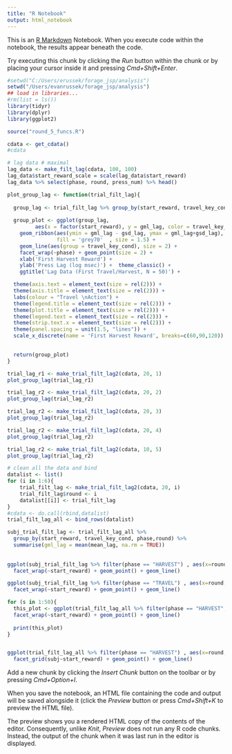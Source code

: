 ```yaml
---
title: "R Notebook"
output: html_notebook
---
```


This is an [R Markdown](http://rmarkdown.rstudio.com) Notebook. When you execute code within the notebook, the results appear beneath the code. 

Try executing this chunk by clicking the *Run* button within the chunk or by placing your cursor inside it and pressing *Cmd+Shift+Enter*. 

```r
#setwd("C:/Users/erussek/forage_jsp/analysis")
setwd("/Users/evanrussek/forage_jsp/analysis")
## load in libraries... 
#rm(list = ls())
library(tidyr)
library(dplyr)
library(ggplot2)

```

```r
source("round_5_funcs.R")
```

```r
cdata <- get_cdata()
#cdata
```

```r
# lag data # maximal
lag_data <- make_filt_lag(cdata, 100, 100)
lag_data$start_reward_scale = scale(lag_data$start_reward)
lag_data %>% select(phase, round, press_num) %>% head()

```
```r
plot_group_lag <- function(trial_filt_lag){
  
  group_lag <- trial_filt_lag %>% group_by(start_reward, travel_key_cond, phase) %>% summarise(gm_lag = mean(mean_log_lag), gml_lag = mean(mean_log_lag, na.rm = TRUE), gsd_lag = sd(mean_log_lag, na.rm = TRUE)/sqrt(n())) %>% ungroup()
  
  group_plot <- ggplot(group_lag, 
         aes(x = factor(start_reward), y = gml_lag, color = travel_key_cond)) +
    geom_ribbon(aes(ymin = gml_lag - gsd_lag, ymax = gml_lag+gsd_lag),
                fill = 'grey70'  , size = 1.5) + 
    geom_line(aes(group = travel_key_cond), size = 2) + 
    facet_wrap(~phase) + geom_point(size = 2) +
    xlab('First Harvest Reward') +
    ylab('Press Lag (log msec)') +  theme_classic() +
    ggtitle('Lag Data (First Travel/Harvest, N = 50)') +

  theme(axis.text = element_text(size = rel(2))) + 
  theme(axis.title = element_text(size = rel(2))) +
  labs(colour = "Travel \nAction") + 
  theme(legend.title = element_text(size = rel(2))) + 
  theme(plot.title = element_text(size = rel(2))) + 
  theme(legend.text = element_text(size = rel(2))) + 
  theme(strip.text.x = element_text(size = rel(2))) +
  theme(panel.spacing = unit(1.5, "lines")) + 
  scale_x_discrete(name = 'First Harvest Reward', breaks=c(60,90,120)) +scale_colour_grey()

  
  return(group_plot)
}
```

```r
trial_lag_r1 <- make_trial_filt_lag2(cdata, 20, 1)
plot_group_lag(trial_lag_r1)

```
```r
trial_lag_r2 <- make_trial_filt_lag2(cdata, 20, 2)
plot_group_lag(trial_lag_r2)
```
```r
trial_lag_r2 <- make_trial_filt_lag2(cdata, 20, 3)
plot_group_lag(trial_lag_r2)
```
```r
trial_lag_r2 <- make_trial_filt_lag2(cdata, 20, 4)
plot_group_lag(trial_lag_r2)
```
```r
trial_lag_r2 <- make_trial_filt_lag2(cdata, 10, 5)
plot_group_lag(trial_lag_r2)
```
```r
# clean all the data and bind
datalist <- list()
for (i in 1:6){
    trial_filt_lag <- make_trial_filt_lag2(cdata, 20, i)
    trial_filt_lag$round <- i
    datalist[[i]] <- trial_filt_lag
}
#cdata <- do.call(rbind,datalist)
trial_filt_lag_all <- bind_rows(datalist)
```
```r
subj_trial_filt_lag <- trial_filt_lag_all %>%
  group_by(start_reward, travel_key_cond, phase,round) %>% 
  summarise(gml_lag = mean(mean_lag, na.rm = TRUE))
  
  
ggplot(subj_trial_filt_lag %>% filter(phase == "HARVEST") , aes(x=round, y = gml_lag, color = travel_key_cond)) +
  facet_wrap(~start_reward) + geom_point() + geom_line()

```
```r
ggplot(subj_trial_filt_lag %>% filter(phase == "TRAVEL") , aes(x=round, y = gml_lag, color = travel_key_cond)) +
  facet_wrap(~start_reward) + geom_point() + geom_line()

```
```r
for (s in 1:50){
  this_plot <- ggplot(trial_filt_lag_all %>% filter(phase == "HARVEST", subj == s) , aes(x=round, y = mean_log_lag, color = travel_key_cond)) +
  facet_wrap(~start_reward) + geom_point() + geom_line()
  
  print(this_plot)
}



```
```r
ggplot(trial_filt_lag_all %>% filter(phase == "HARVEST") , aes(x=round, y = mean_log_lag, color = travel_key_cond)) +
  facet_grid(subj~start_reward) + geom_point() + geom_line()
```


  
Add a new chunk by clicking the *Insert Chunk* button on the toolbar or by pressing *Cmd+Option+I*.

When you save the notebook, an HTML file containing the code and output will be saved alongside it (click the *Preview* button or press *Cmd+Shift+K* to preview the HTML file). 

The preview shows you a rendered HTML copy of the contents of the editor. Consequently, unlike *Knit*, *Preview* does not run any R code chunks. Instead, the output of the chunk when it was last run in the editor is displayed.

